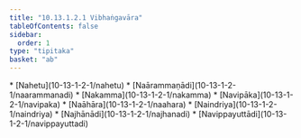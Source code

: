 ```yaml
---
title: "10.13.1.2.1 Vibhaṅgavāra"
tableOfContents: false
sidebar:
  order: 1
type: "tipitaka"
basket: "ab"
---
```



<DynamicBreadcrumb />



<TableOfContents>
* [Nahetu](10-13-1-2-1/nahetu)
* [Naārammaṇādi](10-13-1-2-1/naarammanadi)
* [Nakamma](10-13-1-2-1/nakamma)
* [Navipāka](10-13-1-2-1/navipaka)
* [Naāhāra](10-13-1-2-1/naahara)
* [Naindriya](10-13-1-2-1/naindriya)
* [Najhānādi](10-13-1-2-1/najhanadi)
* [Navippayuttādi](10-13-1-2-1/navippayuttadi)
</TableOfContents>